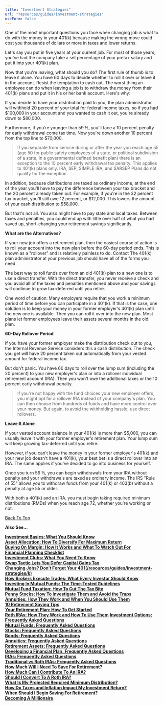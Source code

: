 ```yaml
---
title: "Investment Strategies"
url: "resources/guides/investment-strategies"
useForm: false
---
```



One of the most important questions you face when changing job is what to do with the money in your 401(k) because making the wrong move could cost you thousands of dollars or more in taxes and lower returns.

Let's say you put in five years at your current job. For most of those years, you've had the company take a set percentage of your pretax salary and put it into your 401(k) plan.

Now that you're leaving, what should you do? The first rule of thumb is to leave it alone. You have 60 days to decide whether to roll it over or leave it in the account. Resist the temptation to cash out. The worst thing an employee can do when leaving a job is to withdraw the money from their 401(k) plans and put it in his or her bank account. Here's why:

If you decide to have your distribution paid to you, the plan administrator will withhold 20 percent of your total for federal income taxes, so if you had $100,000 in your account and you wanted to cash it out, you're already down to $80,000.

Furthermore, if you're younger than 59 ½, you'll face a 10 percent penalty for early withdrawal come tax time. Now you're down another 10 percent from the top line to $70,000.

> If you separate from service during or after the year you reach age 55 (age 50 for public safety employees of a state, or political subdivision of a state, in a governmental defined benefit plan) there is an exception to the 10 percent early withdrawal tax penalty. This applies to 401(k) plans only. IRA, SEP, SIMPLE IRA, and SARSEP Plans do not qualify for the exception.

In addition, because distributions are taxed as ordinary income, at the end of the year you'll have to pay the difference between your tax bracket and the 20 percent already taken out. For example, if you're in the 32 percent tax bracket, you'll still owe 12 percent, or $12,000. This lowers the amount of your cash distribution to $58,000.

But that's not all. You also might have to pay state and local taxes. Between taxes and penalties, you could end up with little over half of what you had saved up, short-changing your retirement savings significantly.

**What are the Alternatives?**

If your new job offers a retirement plan, then the easiest course of action is to roll your account into the new plan before the 60-day period ends. This is known as a "rollover" and is relatively painless to do. Contact The 401(k) plan administrator at your previous job should have all of the forms you need.

The best way to roll funds over from an old 401(k) plan to a new one is to use a direct transfer. With the direct transfer, you never receive a check and you avoid all of the taxes and penalties mentioned above and your savings will continue to grow tax-deferred until you retire.

One word of caution: Many employers require that you work a minimum period of time before you can participate in a 401(k). If that is the case, one solution is to keep your money in your former employer's 401(k) plan until the new one is available. Then you can roll it over into the new plan. Most plans let former employees leave their assets several months in the old plan.

**60-Day Rollover Period**

If you have your former employer make the distribution check out to you, the Internal Revenue Service considers this a cash distribution. The check you get will have 20 percent taken out automatically from your vested amount for federal income tax.

But don't panic. You have 60 days to roll over the lump sum (including the 20 percent) to your new employer's plan or into a rollover individual retirement account (IRA). Then you won't owe the additional taxes or the 10 percent early withdrawal penalty.

> If you're not happy with the fund choices your new employer offers, you might opt for a rollover IRA instead of your company's plan. You can then choose from hundreds of funds and have more control over your money. But again, to avoid the withholding hassle, use direct rollovers.

**Leave It Alone**

If your vested account balance in your 401(k) is more than $5,000, you can usually leave it with your former employer's retirement plan. Your lump sum will keep growing tax-deferred until you retire.

However, if you can't leave the money in your former employer's 401(k) and your new job doesn't have a 401(k), your best bet is a direct rollover into an IRA. The same applies if you've decided to go into business for yourself.

Once you turn 59 ½, you can begin withdrawals from your IRA without penalty and your withdrawals are taxed as ordinary income. The IRS "Rule of 55" allows you to withdraw funds from your 401(k) or 403(b) without a penalty at age 55 or older.

With both a 401(k) and an IRA, you must begin taking required minimum distributions (RMDs) when you reach age 72, whether you're working or not.

[Back To Top](#top)

**Also See...**

[**Investment Basics: What You Should Know**](/resources/guides/investment-strategies/investment-basics-fg)  
[**Asset Allocation: How To Diversify For Maximum Return**](/resources/guides/investment-strategies/asset-allocation-fg)  
[**Buying On Margin: How It Works and What To Watch Out For**](/resources/guides/investment-strategies/buying-margin-fg)  
[**Financial Planning Checklist**](/resources/guides/investment-strategies/financial-planning-checklist-fg)  
[**Investment Clubs: What You Need To Know**](/resources/guides/investment-strategies/investment-clubs-fg)  
[**Swap Tactic Lets You Defer Capital Gains Tax**](/resources/guides/investment-strategies/capital-gain-tax-fg)  
[**Changing Jobs? Don't Forget Your 401(/resources/guides/investment-strategies/k)**](/resources/guides/investment-strategies/changing-job-fg)  
[**How Brokers Execute Trades: What Every Investor Should Know**](/resources/guides/investment-strategies/brokers-trade-fg)  
[**Investing In Mutual Funds: The Time-Tested Guidelines**](/resources/guides/investment-strategies/investing-mutual-funds-fg)  
[**Mutual Fund Taxation: How To Cut The Tax Bite**](/resources/guides/investment-strategies/mutual-fund-taxation-fg)  
[**Penny Stocks: How To Investigate Them and Avoid the Traps**](/resources/guides/investment-strategies/penny-stocks-fg)  
[**Annuities: How They Work and When You Should Use Them**](/resources/guides/investment-strategies/annuities-fg)  
[**10 Retirement Saving Tips**](/resources/guides/investment-strategies/retirement-tips-fg)  
[**Your Retirement Plan: How To Get Started**](/resources/guides/investment-strategies/retirement-plan-fg)  
[**Roth IRAs: How They Work and How To Use Them**](/resources/guides/investment-strategies/rith-iras-fg)
[**Investment Options: Frequently Asked Questions**](/resources/guides/investment-strategies/investment-option-faq)  
[**Mutual Funds: Frequently Asked Questions**](/resources/guides/investment-strategies/mutual-fund-faq)  
[**Stocks: Frequently Asked Questions**](/resources/guides/investment-strategies/stocks-faq)  
[**Bonds: Frequently Asked Questions**](/resources/guides/investment-strategies/bonds-faq)  
[**Annuities: Frequently Asked Questions**](/resources/guides/investment-strategies/annuities-faq)  
[**Retirement Assets: Frequently Asked Questions**](/resources/guides/investment-strategies/retirement-assets-faq)  
[**Developing a Financial Plan: Frequently Asked Questions**](/resources/guides/investment-strategies/developing-financial-plan-faq)  
[**IRAs: Frequently Asked Questions**](/resources/guides/investment-strategies/iras-faq)  
[**Traditional vs Roth IRAs: Frequently Asked Questions**](/resources/guides/investment-strategies/traditional-vs-roth-iras)  
[**How Much Will I Need To Save For Retirement?**]()  
[**How Much Can I Contribute To An IRA?**]()  
[**Should I Convert To A Roth IRA?**]()  
[**What Is My Projected Required Minimum Distribution?**]()  
[**How Do Taxes and Inflation Impact My Investment Return?**]()  
[**When Should I Begin Saving For Retirement?**]()  
[**Becoming A Millionaire**]()
